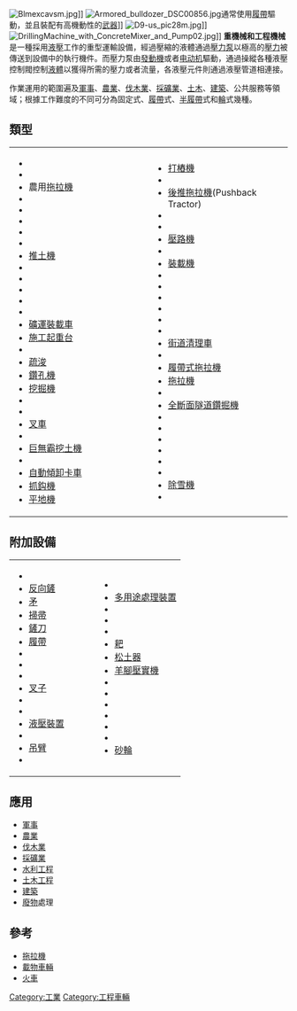 {{noteTA
|T=zh-hans:矿山自卸车;zh-hk:礦場泥頭車;zh-tw:礦場砂石車;
|1=zh-hans:矿山自卸车;zh-hk:礦場泥頭車;zh-tw:礦場砂石車;
|2=zh-hans:自卸车;zh-hk:泥頭車;zh-tw:砂石車;
|3=zh-cn:液力变矩器;zh-tw:扭矩轉換器;
|4=zh-cn:电铲斗;zh-tw:鏟斗;
|5=zh-hans:利勃海尔; zh-tw:德國利勃; zh-hk:利勃海爾;
|6=zh-hans:叉車; zh-tw:堆高機; zh-hk:鏟車;
|7=zh-hans:掘进机; zh-tw:鑽掘機; zh-hk:潛盾機;
|8=zh-hans:自卸车; zh-tw:砂石車; zh-hk:泥頭車;
|9=zh-hans:约翰迪尔; zh-tw:強鹿實業; zh-hk:強鹿;
|10=zh-hans:沃尔沃建筑设备; zh-tw:富豪集團; zh-hk:富豪集團;
|11=zh-hans:卡特彼勒; zh-tw:開拓重工; zh-hk:卡特比勒;
|12=zh-hans:土泵车; zh-tw:泵浦車; zh-hk:土泵車;
|13=zh-hans:摊铺机; zh-tw:鋪築機; zh-hk:攤鋪機;
|14=zh-hans:特雷克斯; zh-tw:德馬克; zh-hk:特雷克斯;
|15=zh-hans:电动机;zh-hant:馬達;
|16=zh-hans:发动机;zh-hant:引擎;
|17=zh-hans:拖拉;zh-hant:曳引;
|18=zh-hans:高空工作台;zh-hant:高空作業平臺;
|19=zh-hans:挖掘裝載機;zh-hant:鏟裝機;
}}

{{Redirect4|重機|b=重型機械|「重機」也可以是指重型機車|摩托車類型#動力和排量等級}}
[[File:Blmexcavsm.jpg|thumb]]]]
[[File:Armored_bulldozer_DSC00856.jpg|thumb]]通常使用[[履帶|履帶]]驅動，並且裝配有高機動性的[[武器|武器]]]]
[[File:D9-us_pic28m.jpg|thumb]]]]
[[File:DrillingMachine_with_ConcreteMixer_and_Pump02.jpg|thumb]]]]
'''重機械和工程機械'''是一種採用[[液壓|液壓]]工作的重型運輸設備，經過壓縮的液體通過[[壓力泵|壓力泵]]以極高的[[壓力|壓力]]被傳送到設備中的執行機件。而壓力泵由[[發動機|發動機]]或者[[电动机|电动机]]驅動，通過操縱各種液壓控制閥控制[[液體|液體]]以獲得所需的壓力或者流量，各液壓元件則通過液壓管道相連接。

作業運用的範圍遍及[[軍事|軍事]]、[[農業|農業]]、[[林業|伐木業]]、[[採礦業|採礦業]]、[[土木工程|土木]]、[[建築|建築]]、公共服務等領域；根據工作難度的不同可分為固定式、[[履帶|履帶]]式、[[半履帶車|半履帶]]式和[[車輪|輪]]式幾種。

==類型==
{|
|width=50%|
*{{tsl|en|Aerial work platform|高空工作台}}
*{{tsl|en|Air-track (machine)|
}}
*農用[[拖拉機|拖拉機]]
*{{tsl|en|Articulated Truck|曳引卡車}}
*{{tsl|en|Asphalt Paver|瀝青摊铺机}}
*{{tsl|en|Asphalt plant|瀝青攪拌機}}
*{{tsl|en|Backhoe loader|挖掘裝載機}}
*{{tsl|en|Boomtruck|施工起重機}}
*[[推土機|推土機]]
*{{tsl|en|Cherry picker|施工升降台}}
*{{tsl|en|Cold Planer|路面冷銑鉋機}}
*{{tsl|en|Combat engineering vehicle|裝甲工程車輛}}
*{{tsl|en|Compact excavator|小型挖掘機}}
*{{tsl|en|Ready-mix concrete|混凝土攪拌機}}
*[[礦運裝載車|礦運裝載車]]
*[[施工起重台|施工起重台]]
*{{tsl|en|Dragline excavator|吊鏟式挖掘機}}
*[[疏浚|疏浚]]
*[[鑽孔機|鑽孔機]]
*[[挖掘機|挖掘機]]
*{{tsl|en|Bucket-wheel excavator|斗輪挖掘機}}
*{{tsl|en|Feller buncher|伐木歸堆機}}
*[[叉車|叉車]]
*{{tsl|en|Fresno Scraper|弗烈士諾推土機}}
*[[巨無霸挖土機|巨無霸挖土機]]
*{{tsl|en|Harvester (forestry)|集材機}}
*[[自動傾卸卡車|自動傾卸卡車]]
*[[抓鈎機|抓鈎機]]
*[[平地機|平地機]]
|width=50%|
*[[打樁機|打樁機]]
*{{tsl|en|Pipelayer|舖管機}}
*[[後推|後推拖拉機]](Pushback Tractor)
*{{tsl|en|Reclaimer|堆取料機}}
*{{tsl|en|Roadheader|掘進機}}
*[[壓路機|壓路機]]
*{{tsl|en|Rotary tiller|旋耕機}}
*[[裝載機|裝載機]]
*{{tsl|en|Skidder|集木機}}
*{{tsl|en|Skip loader|鏟土機}}
*{{tsl|en|Slipform|滑模攤舖機}}
*{{tsl|en|Soil stabilizer|穩定土攪和機}}
*{{tsl|en|Steam shovel|單斗挖掘機}}
*{{tsl|en|Stomper (machine)|Stomper}}
*[[街道清理車|街道清理車]]
*{{tsl|en|Telescopic handler|伸縮臂叉裝機}}
*[[履帶式拖拉機|履帶式拖拉機]]
*[[拖拉機|拖拉機]]
*{{tsl|en|Trencher (machine)|挖溝機}}
*[[全斷面隧道鑽掘機|全斷面隧道鑽掘機]]
*{{tsl|en|Underground mining equipment|地下礦用鑿岩設備}}
*{{tsl|en|Venturi mixer|文丘里混合機}}
*{{tsl|en|Waste compaction|垃圾壓縮機}}
*{{tsl|en|Water wagon|灑水車}}
*{{tsl|en|Wheel forwarder|木桐集裝車}}
*{{tsl|en|Wheel tractor-scraper|鏟運車}}
*[[除雪機|除雪機]]
*{{tsl|en|Yarder|集材絞盤機}}
|}

==附加設備==
{|
|width=50%|
*{{tsl|en|Auger|鑽嘴}}
*[[反向鏟|反向鏟]]
*[[矛|矛]]
*[[掃帚|掃帚]]
*[[鏟刀|鏟刀]]
*[[履帶|履帶]]
*{{tsl|en|Cold plane|Cold Plane}}
*{{tsl|en|Equipment bucket|升降斗}}
*{{tsl|en|Excavator bucket|挖掘斗}}
*[[叉子|叉子]]
*{{tsl|en|grapple (tool)|抓鈎}}
*{{tsl|en|Breaker (hydraulic)|液壓錘}}
*[[液压机械|液壓裝置]]
*{{tsl|en|Landscape tiller|Landscape Tiller}}
*[[吊臂|吊臂]]
*{{tsl|en|Mechanical pulverizer|粉碎機}}
|width=50%|
*{{tsl|en|Mechanical shear|剪切器}}
*[[多用途處理裝置|多用途處理裝置]]
*{{tsl|en|Pile driver|打樁台}}
*{{tsl|en|Power take-off|動力輸出軸驅動裝置}}
*{{tsl|en|Quick coupler|快速聯接裝置}}
*[[耙|耙]]
*[[松土器|松土器]]
*[[羊腳壓實機|羊腳壓實機]]
*{{tsl|en|Snow blower|螺旋式除雪機}}
*{{tsl|en|Stump grinder|樹桩研磨機}}
*{{tsl|en|Thumb|Thumb}}
*{{tsl|en|Tiltrotator|Tiltrotator}}
*{{tsl|en|Trencher (machine)|挖溝機}}
*{{tsl|en|Vibrator (mechanical)|振動平板夯}}
*[[砂輪|砂輪]]
|}

==應用==
*[[軍事|軍事]]
*[[農業|農業]]
*[[林業|伐木業]]
*[[採礦業|採礦業]]
*[[水利工程|水利工程]]
*[[土木工程|土木工程]]
*[[建築|建築]]
*[[廢物|廢物]]處理

==參考==
*[[拖拉機|拖拉機]]
*[[貨車|載物車輛]]
*[[火車|火車]]

{{工程机械}}
{{Authority control}}

[[Category:工業|Category:工業]]
[[Category:工程車輛|Category:工程車輛]]